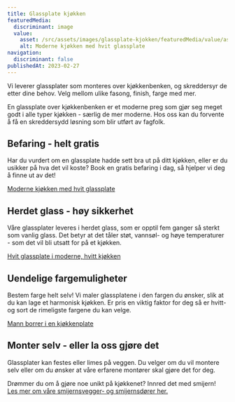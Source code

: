 ```yaml
---
title: Glassplate kjøkken
featuredMedia:
  discriminant: image
  value:
    asset: /src/assets/images/glassplate-kjokken/featuredMedia/value/asset.jpg
    alt: Moderne kjøkken med hvit glassplate
navigation:
  discriminant: false
publishedAt: 2023-02-27
---
```


Vi leverer glassplater som monteres over kjøkkenbenken, og skreddersyr de etter dine behov. Velg mellom ulike fasong, finish, farge med mer.

En glassplate over kjøkkenbenken er et moderne preg som gjør seg meget godt i alle typer kjøkken - særlig de mer moderne. Hos oss kan du forvente å få en skreddersydd løsning som blir utført av fagfolk.

## Befaring - helt gratis

Har du vurdert om en glassplate hadde sett bra ut på ditt kjøkken, eller er du usikker på hva det vil koste? Book en gratis befaring i dag, så hjelper vi deg å finne ut av det!

[Moderne kjøkken med hvit glassplate](https://cdn.sanity.io/images/csbn9wp4/transformed-data/5110f0d4a77fe7bb603cd1122954d1da3bb76fe8-1000x900.jpg)

## Herdet glass - høy sikkerhet

Våre glassplater leveres i herdet glass, som er opptil fem ganger så sterkt som vanlig glass. Det betyr at det tåler støt, vannsøl- og høye temperaturer - som det vil bli utsatt for på et kjøkken.

[Hvit glassplate i moderne, hvitt kjøkken](https://cdn.sanity.io/images/csbn9wp4/transformed-data/3d5e0d6d82bcd8f9fbb192503331871d358b714d-1500x1000.jpg)

## Uendelige fargemuligheter

Bestem farge helt selv! Vi maler glassplatene i den fargen du ønsker, slik at du kan lage et harmonisk kjøkken. Er pris en viktig faktor for deg så er hvitt- og sort de rimeligste fargene du kan velge.

[Mann borrer i en kjøkkenplate](https://cdn.sanity.io/images/csbn9wp4/transformed-data/65e204223b57947682e429ea068811703baf4696-5000x3000.jpg)

## Monter selv - eller la oss gjøre det

Glassplater kan festes eller limes på veggen. Du velger om du vil montere selv eller om du ønsker at våre erfarene montører skal gjøre det for deg.

Drømmer du om å gjøre noe unikt på kjøkkenet? Innred det med smijern! [Les mer om våre smijernsvegger- og smijernsdører her.](/smijernsdor)
